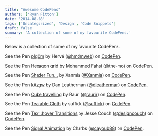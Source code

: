 ```yaml
---
title: "Awesome CodePens"
authors: ['Ryan Fitton']
date: '2014-08-08'
tags: ['Uncategorized', 'Design', 'Code Snippets']
draft: false
summary: 'A collection of some of my favourite CodePens.' 
---
```


Below is a collection of some of my favourite CodePens.

See the Pen [pIqCm](http://codepen.io/hmdmweb/pen/pIqCm/) by Hervé ([\@hmdmweb](http://codepen.io/hmdmweb)) on [CodePen](http://codepen.io).

See the Pen [Hexagon grid](http://codepen.io/the-mo/pen/IEhbu/) by Mohammed Fahsi ([\@the-mo](http://codepen.io/the-mo)) on [CodePen](http://codepen.io).

See the Pen [Shader Fun...](http://codepen.io/Xanmia/pen/oqIip/) by Xanmia ([\@Xanmia](http://codepen.io/Xanmia)) on [CodePen](http://codepen.io).

See the Pen [kAzgw](http://codepen.io/dleatherman/pen/kAzgw/) by Dan Leatherman ([\@dleatherman](http://codepen.io/dleatherman)) on [CodePen](http://codepen.io).

See the Pen [Cube travelling](http://codepen.io/raurir/pen/IAtie/) by Rauri ([\@raurir](http://codepen.io/raurir)) on [CodePen](http://codepen.io).

See the Pen [Tearable Cloth](http://codepen.io/suffick/pen/KrAwx/) by suffick ([\@suffick](http://codepen.io/suffick)) on [CodePen](http://codepen.io).

See the Pen [Text :hover Transitions](http://codepen.io/designcouch/pen/GeuIF/) by Jesse Couch ([\@designcouch](http://codepen.io/designcouch)) on [CodePen](http://codepen.io).

See the Pen [Signal Animation](http://codepen.io/cayoub88/pen/DCemr/) by Charbs ([\@cayoub88](http://codepen.io/cayoub88)) on [CodePen](http://codepen.io).
